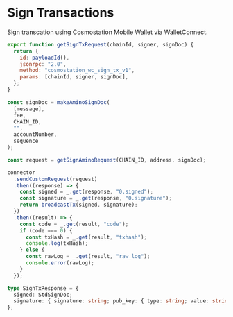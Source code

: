 # Sign Transactions

Sign transcation using Cosmostation Mobile Wallet via WalletConnect.

```js
export function getSignTxRequest(chainId, signer, signDoc) {
  return {
    id: payloadId(),
    jsonrpc: "2.0",
    method: "cosmostation_wc_sign_tx_v1",
    params: [chainId, signer, signDoc],
  };
}
```

```js filename="Example"
const signDoc = makeAminoSignDoc(
  [message],
  fee,
  CHAIN_ID,
  "",
  accountNumber,
  sequence
);

const request = getSignAminoRequest(CHAIN_ID, address, signDoc);

connector
  .sendCustomRequest(request)
  .then((response) => {
    const signed = _.get(response, "0.signed");
    const signature = _.get(response, "0.signature");
    return broadcastTx(signed, signature);
  })
  .then((result) => {
    const code = _.get(result, "code");
    if (code === 0) {
      const txHash = _.get(result, "txhash");
      console.log(txHash);
    } else {
      const rawLog = _.get(result, "raw_log");
      console.error(rawLog);
    }
  });
```

```typescript filename="Model"
type SignTxResponse = {
  signed: StdSignDoc;
  signature: { signature: string; pub_key: { type: string; value: string } };
};
```
